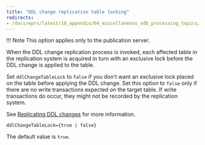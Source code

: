 ```yaml
---
title: "DDL change replication table locking"
redirects:
- /docs/eprs/latest/10_appendix/04_miscellaneous_xdb_processing_topics/01_publications_and_subscriptions_server_conf_options/11_ddl_change_replication_table_locking
---
```


<div id="ddl_change_replication_table_locking" class="registered_link"></div>

!!! Note
    This option applies only to the publication server.

When the DDL change replication process is invoked, each affected table in the replication system is acquired in turn with an exclusive lock before the DDL change is applied to the table.

Set `ddlChangeTableLock` to `false` if you don't want an exclusive lock placed on the table before applying the DDL change. Set this option to `false` only if there are no write transactions expected on the target table. If write transactions do occur, they might not be recorded by the replication system.

See [Replicating DDL changes](../../../07_common_operations/08_replicating_ddl_changes/#replicating_ddl_changes) for more information.

`ddlChangeTableLock={true | false}`

The default value is `true`.
